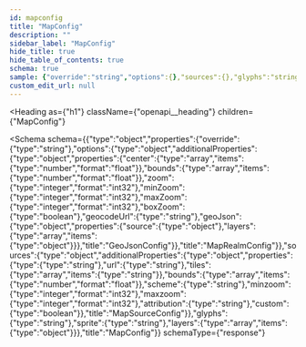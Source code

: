 ```yaml
---
id: mapconfig
title: "MapConfig"
description: ""
sidebar_label: "MapConfig"
hide_title: true
hide_table_of_contents: true
schema: true
sample: {"override":"string","options":{},"sources":{},"glyphs":"string","sprite":"string","layers":[{}]}
custom_edit_url: null
---
```



<Heading
  as={"h1"}
  className={"openapi__heading"}
  children={"MapConfig"}
>
</Heading>





<Schema
  schema={{"type":"object","properties":{"override":{"type":"string"},"options":{"type":"object","additionalProperties":{"type":"object","properties":{"center":{"type":"array","items":{"type":"number","format":"float"}},"bounds":{"type":"array","items":{"type":"number","format":"float"}},"zoom":{"type":"integer","format":"int32"},"minZoom":{"type":"integer","format":"int32"},"maxZoom":{"type":"integer","format":"int32"},"boxZoom":{"type":"boolean"},"geocodeUrl":{"type":"string"},"geoJson":{"type":"object","properties":{"source":{"type":"object"},"layers":{"type":"array","items":{"type":"object"}}},"title":"GeoJsonConfig"}},"title":"MapRealmConfig"}},"sources":{"type":"object","additionalProperties":{"type":"object","properties":{"type":{"type":"string"},"url":{"type":"string"},"tiles":{"type":"array","items":{"type":"string"}},"bounds":{"type":"array","items":{"type":"number","format":"float"}},"scheme":{"type":"string"},"minzoom":{"type":"integer","format":"int32"},"maxzoom":{"type":"integer","format":"int32"},"attribution":{"type":"string"},"custom":{"type":"boolean"}},"title":"MapSourceConfig"}},"glyphs":{"type":"string"},"sprite":{"type":"string"},"layers":{"type":"array","items":{"type":"object"}}},"title":"MapConfig"}}
  schemaType={"response"}
>
  
</Schema>
            